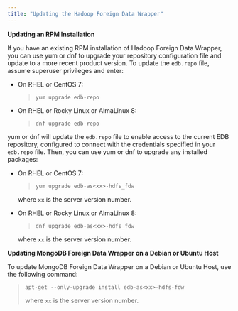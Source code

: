 ```yaml
---
title: "Updating the Hadoop Foreign Data Wrapper"
---
```


<div id="updating_the_hadoop_data_adapter" class="registered_link"></div>

**Updating an RPM Installation**

If you have an existing RPM installation of Hadoop Foreign Data Wrapper, you can use yum or dnf to upgrade your repository configuration file and update to a more recent product version. To update the `edb.repo` file, assume superuser privileges and enter:

-   On RHEL or CentOS 7:

    > `yum upgrade edb-repo`

-   On RHEL or Rocky Linux or AlmaLinux 8:

    > `dnf upgrade edb-repo`

yum or dnf will update the `edb.repo` file to enable access to the current EDB repository, configured to connect with the credentials specified in your `edb.repo` file. Then, you can use yum or dnf to upgrade any installed packages:

-   On RHEL or CentOS 7:

    > `yum upgrade edb-as<xx>-hdfs_fdw`

    where `xx` is the server version number.

-   On RHEL or Rocky Linux or AlmaLinux 8:

    > `dnf upgrade edb-as<xx>-hdfs_fdw`

    where `xx` is the server version number.

**Updating MongoDB Foreign Data Wrapper on a Debian or Ubuntu Host**

To update MongoDB Foreign Data Wrapper on a Debian or Ubuntu Host, use the following command:

> `apt-get --only-upgrade install edb-as<xx>-hdfs-fdw`
>
> where `xx` is the server version number.
